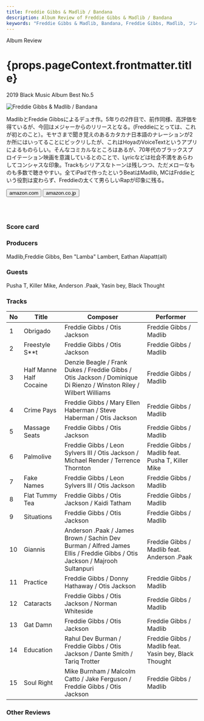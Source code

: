 ```yaml
---
title: Freddie Gibbs & Madlib / Bandana
description: Album Review of Freddie Gibbs & Madlib / Bandana
keywords: "Freddie Gibbs & Madlib, Bandana, Freddie Gibbs, Madlib, フレディ・ギブス, マッドリブ, バンダナ"
---
```






<p className="largeP">Album Review</p>
<h1 className="h1--no--margin">{props.pageContext.frontmatter.title}</h1>
<p className="largeP">
  <Link to="/best50/2019/">2019 Black Music Album Best No.5</Link>
</p>

<Row  className="image-card-group">
	<Column colMd={"3"} colLg={"4"} noGutterMdLeft="">
       <ImageCard>

![Freddie Gibbs & Madlib / Bandana](../../images/cd/fgibsandmadlib2L.jpg)

</ImageCard>
	</Column>
	<Column colMd={"4"} colLg={"8"} noGutterMdLeft="">
	<p>
	MadlibとFreddie Gibbsによるデュオ作。5年りの2作目で、前作同様、高評価を得ているが、今回はメジャーからのリリースとなる。(Freddieにとっては、これが初とのこと）。モヤさまで聞き覚えのあるカタカナ日本語のナレーションが2か所にはいってることにビックリしたが、これはHoyaのVoiceTextというアプリによるものらしい。そんなコミカルなところはあるが、70年代のブラックスプロイテーション映画を意識しているとのことで、Lyricなどは社会不満をあらわしてコンシャスな印象。Trackもシリアスなトーンは残しつつ、ただメローなものも多数で聴きやすい。全てiPadで作ったというBeatはMadlib, MCはFrddieという役割は変わらず、Freddieの太くて男らしいRapが印象に残る。
    </p>
	<div>
	  <Button className="button-right-mergin"  href="https://amzn.to/36N3Ep1" kind="primary" size="small" renderIcon={ArrowUpRight24}>
      amazon.com
    </Button>
    <Button className="button-right-mergin"  href="https://amzn.to/2TRNQfy" kind="secondary" size="small" renderIcon={ArrowUpRight24}>
      amazon.co.jp
    </Button>
	</div>
	<a style="display:inline-block;overflow:hidden;background:url(https://linkmaker.itunes.apple.com/ja-jp/lockup.svg?releaseDate=2019-06-28&kind=album&bubble=apple_music&style=mono-black) no-repeat;width:180px;height:45px;" href="https://geo.music.apple.com/jp/album/bandana/1464243671?mt=1&app=music&ls=1&at=11lcug"></a>
	</Column>
</Row>
<Row >
	<Column colMd={"4"} colLg={"4"} noGutterMdLeft="">
<div>
  <h3>Score card</h3>
	<SliderJS1 value="2" />
  <SliderJS2 value="1" />
	<SliderJS3 value="1" />
  <SliderJS4 value="9" />
</div>
</Column>
<Column colMd={"8"} colLg={"8"} noGutterMdLeft="">
<div>
<h3>Producers</h3>
<p>
	Madlib,Freddie Gibbs, Ben "Lamba" Lambert, Eathan Alapatt(all)
</p>
<h3>Guests</h3>
<p>
	Pusha T, Killer Mike, Anderson .Paak, Yasin bey, Black Thought
</p>
</div>
</Column>
</Row>

<h3>Tracks</h3>

| No  | Title                   | Composer                                                                                                                  | Performer                                             |
| --- | ----------------------- | ------------------------------------------------------------------------------------------------------------------------- | ----------------------------------------------------- |
| 1   | Obrigado                | Freddie Gibbs / Otis Jackson                                                                                              | Freddie Gibbs / Madlib                                |
| 2   | Freestyle S\*\*t        | Freddie Gibbs / Otis Jackson                                                                                              | Freddie Gibbs / Madlib                                |
| 3   | Half Manne Half Cocaine | Denzie Beagle / Frank Dukes / Freddie Gibbs / Otis Jackson / Dominique Di Rienzo / Winston Riley / Wilbert Williams       | Freddie Gibbs / Madlib                                |
| 4   | Crime Pays              | Freddie Gibbs / Mary Ellen Haberman / Steve Haberman / Otis Jackson                                                       | Freddie Gibbs / Madlib                                |
| 5   | Massage Seats           | Freddie Gibbs / Otis Jackson                                                                                              | Freddie Gibbs / Madlib                                |
| 6   | Palmolive               | Freddie Gibbs / Leon Sylvers III / Otis Jackson / Michael Render / Terrence Thornton                                      | Freddie Gibbs / Madlib feat. Pusha T, Killer Mike     |
| 7   | Fake Names              | Freddie Gibbs / Leon Sylvers III / Otis Jackson                                                                           | Freddie Gibbs / Madlib                                |
| 8   | Flat Tummy Tea          | Freddie Gibbs / Otis Jackson / Kaidi Tatham                                                                               | Freddie Gibbs / Madlib                                |
| 9   | Situations              | Freddie Gibbs / Otis Jackson                                                                                              | Freddie Gibbs / Madlib                                |
| 10  | Giannis                 | Anderson .Paak / James Brown / Sachin Dev Burman / Alfred James Ellis / Freddie Gibbs / Otis Jackson / Majrooh Sultanpuri | Freddie Gibbs / Madlib feat. Anderson .Paak           |
| 11  | Practice                | Freddie Gibbs / Donny Hathaway / Otis Jackson                                                                             | Freddie Gibbs / Madlib                                |
| 12  | Cataracts               | Freddie Gibbs / Otis Jackson / Norman Whiteside                                                                           | Freddie Gibbs / Madlib                                |
| 13  | Gat Damn                | Freddie Gibbs / Otis Jackson                                                                                              | Freddie Gibbs / Madlib                                |
| 14  | Education               | Rahul Dev Burman / Freddie Gibbs / Otis Jackson / Dante Smith / Tariq Trotter                                             | Freddie Gibbs / Madlib feat. Yasin bey, Black Thought |
| 15  | Soul Right              | Mike Burnham / Malcolm Catto / Jake Ferguson / Freddie Gibbs / Otis Jackson                                               | Freddie Gibbs / Madlib                                |

<h3>Other Reviews</h3>

<Row>
  <Column colMd={3} colLg={3} noGutterMdLeft>
    <Review1 />
  </Column>
  <Column colMd={3} colLg={3} noGutterMdLeft>
    <Review2 />
  </Column>
</Row>
